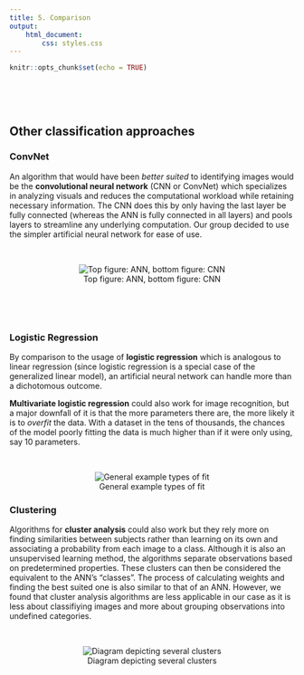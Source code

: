```yaml
---
title: 5. Comparison
output: 
    html_document:
        css: styles.css
---
```


```r
knitr::opts_chunk$set(echo = TRUE)
```

<p>&nbsp;</p>
<p>&nbsp;</p>

## Other classification approaches {.tabset .tabset-fade .tabset-pills}
### ConvNet
An algorithm that would have been *better suited* to identifying images would be
the **convolutional neural network** (CNN or ConvNet) which specializes in analyzing
visuals and reduces the computational workload while retaining necessary
information. The CNN does this by only having the last layer be fully connected
(whereas the ANN is fully connected in all layers) and pools layers to
streamline any underlying computation.
Our group decided to use the simpler artificial neural network for ease of use.
<p>&nbsp;</p>

<center>
![Top figure: ANN, bottom figure: CNN](./ann_vs_cnn.png)

</center>

<p>&nbsp;</p>
<p>&nbsp;</p>

### Logistic Regression
By comparison to the usage of **logistic regression** which is analogous
to linear regression (since logistic regression is a special case of the
generalized linear model), an artificial neural network can handle more than a
dichotomous outcome.

**Multivariate logistic regression** could also work for image recognition, but a
major downfall of it is that the more parameters there are, the more likely it
is to *overfit* the data.  With a dataset in the tens of thousands, the chances of
the model poorly fitting the data is much higher than if it were only using, say
10 parameters.
<p>&nbsp;</p>

<center>
![General example types of fit](./overfitting.png)
</center>

### Clustering
Algorithms for **cluster analysis** could also work but they rely more
on finding similarities between subjects rather than learning on its own and
associating a probability from each image to a class. Although it is also an unsupervised learning method, the algorithms separate observations based on predetermined properties.  These clusters can then be considered the equivalent to the ANN's "classes".  The process of calculating weights and finding the best suited one is also similar to that of an ANN.  However, we found that cluster analysis algorithms are less applicable in our case as it is less about classifiying images and more about grouping observations into undefined categories.
<p>&nbsp;</p>

<center>
![Diagram depicting several clusters](./clusters.png)
</center>